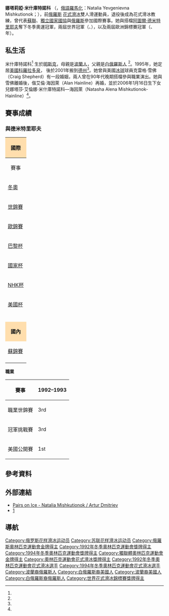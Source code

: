 {{noteTA
|1=zh-hk:花式溜冰; zh-tw:花式滑冰; zh-cn:花样滑冰; 
|2=zh-hk:溜冰; zh-hans:滑冰; zh-tw:滑冰;
|3=zh-hk:自由滑; zh-hans:自由滑; zh-tw:長曲項目;
|4=zh-hk:短節目; zh-hans:短节目; zh-tw:短曲項目;
|5=zh-hk:國際溜冰聯盟; zh-hans:国际滑冰联盟; zh-tw:國際滑冰總會;
}}

{{Infobox figure skater
|name= 娜塔莉婭·米什庫特諾科<br>Natalia Mishkutionok 
|image= 
|caption= 
|country= {{RUS}}
|formercountry={{URS}}
|fullname=娜塔莉婭·葉夫根妮亞·米什庫特諾科<br>Natalia Yevgenievna Mishkutionok
|altname= 
|birth_date= {{Birth date and age|1970|7|14}}
|birth_place=[[蘇聯|蘇聯]][[白俄羅斯蘇維埃社會主義共和國|白俄羅斯]][[明斯克|明斯克]]
|hometown= 
|residence= 
|height= {{height|m=1.59}}
|formerpartner= [[阿圖爾·德米特里耶夫|阿圖爾·德米特里耶夫]] 
|formercoach= {{tsl|en|Tamara Moskvina|塔瑪拉·莫斯科維娜}}
|formerchoreographer= Alexander Matveev<br>David Avdish<br>塔瑪拉·莫斯科維娜
|skating club=[[尤比利尼體育中心|尤比利尼體育中心]] 
|former skating club=  
|formertraininglocations =
|retired= 1994
|show-medals= yes
|medaltemplates= <!-- see [[Template:MedalRelatedTemplates|Template:MedalRelatedTemplates]] -->
{{MedalCountry|{{RUS}}}}
{{MedalSport | [[花式滑冰|花式滑冰]]}}
{{MedalCompetition|[[冬季奥林匹克运动会花样滑冰比赛|冬季奧運會]]}}
{{MedalSilver | [[1994年冬季奥林匹克运动会|1994 利勒哈默爾]] | {{tsl|en|Figure skating at the 1994 Winter Olympics|1994年冬季奥林匹克运动会花样滑冰比赛|雙人}}}}
{{MedalCompetition|[[欧洲花样滑冰锦标赛|歐州錦標賽]]}}
{{MedalBronze| {{tsl|en|1994 European Figure Skating Championships|1994年歐洲花式滑冰錦標賽|1994 哥本哈根}}|雙人}}
{{MedalCountry|{{EUN}}}}
{{MedalCompetition|[[冬季奥林匹克运动会花样滑冰比赛|冬季奧運會]]}}
{{MedalGold | [[1992年冬季奥林匹克运动会|1992 阿爾貝維爾]] | {{tsl|en|Figure skating at the 1992 Winter Olympics|1992年冬季奥林匹克运动会花样滑冰比赛|雙人}}}}
{{MedalCountry|{{URS}}}}
{{MedalCompetition|[[世界花样滑冰锦标赛|世界錦標賽]]}}
{{MedalGold| {{tsl|en|1992 World Figure Skating Championships|1992年世界花式滑冰錦標賽|1992 奧克蘭}}|雙人}}
{{MedalGold| {{tsl|en|1991 World Figure Skating Championships|1991年世界花式滑冰錦標賽|1991 慕尼黑}}|雙人}}
{{MedalBronze| {{tsl|en|1990 World Figure Skating Championships|1990年世界花式滑冰錦標賽|1990 哈利法克斯}}|雙人}}
{{MedalCompetition|[[欧洲花样滑冰锦标赛|歐州錦標賽]]}}
{{MedalGold| {{tsl|en|1992 European Figure Skating Championships|1992年歐洲花式滑冰錦標賽|1992 洛桑}}|雙人}}
{{MedalGold| {{tsl|en|1991 European Figure Skating Championships|1991年歐洲花式滑冰錦標賽|1991 索菲亞}}|雙人}}
{{MedalBronze| {{tsl|en|1990 European Figure Skating Championships|1990年歐洲花式滑冰錦標賽|1990 列寧格勒}}|雙人}}
{{MedalBronze| {{tsl|en|1989 European Figure Skating Championships|1989年歐洲花式滑冰錦標賽|1989 伯明罕}}|雙人}}
}}

'''娜塔莉婭·米什庫特諾科''' （{{lang-ru| Наталья Евгеньевна Мишкутёнок}}，[[俄語羅馬化|俄語羅馬化]]：Natalia Yevgenievna Mishkutionok；{{bd|1970年|7月14日|catIdx=M}}），前[[俄羅斯|俄羅斯]] [[花式滑冰|花式滑冰]]雙人滑運動員，退役後成為花式滑冰教練，曾代表[[蘇聯|蘇聯]]、[[獨立國家國協|獨立國家國協]]與[[俄羅斯|俄羅斯]]參加國際賽事。她與搭檔[[阿圖爾·德米特里耶夫|阿圖爾·德米特里耶夫]]奪下{{tsl|en|Figure skating at the 1992 Winter Olympics|1992年冬季奥林匹克运动会花样滑冰比赛|1992}}冬季奧運冠軍，兩屆世界冠軍（{{tsl|en|1991 European Figure Skating Championships|1991年歐洲花式滑冰錦標賽|1991年}}、{{tsl|en|1992 European Figure Skating Championships|1992年歐洲花式滑冰錦標賽|1992年}}），以及兩屆歐洲錦標賽冠軍（{{tsl|en|1991 European Figure Skating Championships|1991年歐洲花式滑冰錦標賽|1991}}、{{tsl|en|1992 European Figure Skating Championships|1992年歐洲花式滑冰錦標賽|1992}}年）。

==私生活==
米什庫特諾科<ref name=CIC-1415/> 生於[[明斯克|明斯克]]，母親是[[波蘭人|波蘭人]]，父親是[[白俄羅斯人|白俄羅斯人]] <ref name=CT920212/>。1995年，她定居[[美國|美國]][[科羅拉多泉|科羅拉多泉]]， 後於2001年搬到[[德克薩斯州|德州]]<ref name=in012108/>。她曾與美國[[冰球|冰球]]球員克雷格·雪佛（Craig Shepherd）有一段婚姻，兩人曾在90年代晚期搭檔參與職業演出。她與雪佛離婚後，偕艾倫·海因萊（Alan Hainline）再婚，並於2006年1月16日生下女兒娜塔莎·艾倫娜·米什庫特諾科—海因萊（Natasha Alena Mishkutionok-Hainline）<ref name=in012108/>。

==賽事成績==
===與德米特里耶夫===
{| class="wikitable" style="text-align:center"
|-
! style="background-color: #ffdead; " colspan=7 align=center | '''國際''' 
|-
! 賽事
! 1987–88
! 1988–89
! 1989–90
! 1990–91
! 1991–92
! 1993–94
|-
| align=left | [[冬季奥林匹克运动会花样滑冰比赛|冬奧]] || || || || || bgcolor=gold | 1st || bgcolor=silver | 2nd
|-
| align=left | [[世界花样滑冰锦标赛|世錦賽]] || || || bgcolor=cc9966 | 3rd || bgcolor=gold | 1st || bgcolor=gold | 1st || 
|-
| align=left | [[欧洲花样滑冰锦标赛|歐錦賽]]|| 4th || bgcolor=cc9966 | 3rd || bgcolor=cc9966 | 3rd || bgcolor=gold | 1st || bgcolor=gold | 1st || bgcolor=cc9966 | 3rd
|-
| align=left | [[国际滑冰联盟花样滑冰大奖赛法国站|巴黎杯]] || || || || || bgcolor=gold | 1st || bgcolor=gold | 1st
|-
| align=left | [[国际滑冰联盟花样滑冰大奖赛德国站|國家杯]] || || || || bgcolor=gold | 1st || || 
|-
| align=left | [[国际滑冰联盟花样滑冰大奖赛日本站|NHK杯]] || || || || bgcolor=cc9966 | 3rd || ||  
|-
| align=left | [[国际滑冰联盟花样滑冰大奖赛美国站|美國杯]] || || bgcolor=gold | 1st || bgcolor=gold | 1st || || || 
|-
| align=left | {{tsl|en|Figure skating at the Goodwill Games|友好運動會花式溜冰比賽|友誼運}} || || || bgcolor=silver | 2nd || || || bgcolor=gold | 1st
|-
| align=left | {{tsl|en|Prize of Moscow News|莫斯科新聞盃|新聞杯}} || 4th || bgcolor=gold | 1st || || || ||  
|-
| align=left | {{link-en|派魯騰杯|Piruetten}} || || || || || || bgcolor=gold | 1st
|-
| align=left | {{link-en|世大運|Figure skating at the Winter Universiade}} || || bgcolor=gold | 1st || || || || 
|-
! style="background-color: #ffdead; " colspan=7 align=center | '''國內''' 
|-
| align=left | [[俄羅斯花式滑冰錦標賽|蘇錦賽]] || || || || || || bgcolor=silver | 2nd
|-
| align=left | {{tsl|en|Soviet Figure Skating Championships|蘇聯花式滑冰錦標賽|蘇冠}} || bgcolor=silver | 2nd || bgcolor=silver | 2nd || bgcolor=silver | 2nd || bgcolor=silver | 2nd || ||
|}

'''職業'''
{| class="wikitable" style="text-align:center"
|-
! 賽事
! 1992–1993
|-
| align=left | 職業世錦賽 || bgcolor=cc9966 | 3rd  
|-
| align=left | 冠軍挑戰賽 || bgcolor=cc9966 | 3rd  
|-
| align=left | 美國公開賽 || bgcolor=gold | 1st  
|}

==參考資料==
{{Reflist|refs=

<ref name=CT920212>{{cite news | url = http://articles.chicagotribune.com/1992-02-12/sports/9201130995_1_soviet-pairs-national-champions-calla-urbanski-artur-dmitriev | title = Russians Still Figure As Pairs Champions | first = Phil | last = Hersh | work = Chicago Tribune | date = February 12, 1992 | accessdate = 2015-03-16 | archive-date = 2014-05-22 | archive-url = https://web.archive.org/web/20140522180051/http://articles.chicagotribune.com/1992-02-12/sports/9201130995_1_soviet-pairs-national-champions-calla-urbanski-artur-dmitriev | dead-url = no }}</ref>

<ref name=in012108>{{cite news | url = http://web.icenetwork.com/news/article.jsp?ymd=20080121&content_id=41116&vkey=ice_news | title = Past, present and parents at U.S. Champs | first = Lynn | last = Rutherford | first2 = Liz | last2 = Leamy | publisher = IceNetwork | date = January 21, 2008 | accessdate = June 23, 2011 | archive-date = 2016-09-17 | archive-url = https://web.archive.org/web/20160917065612/http://web.icenetwork.com/news/article.jsp?ymd=20080121&content_id=41116&vkey=ice_news | dead-url = no }}</ref>

<ref name=CIC-1415>{{cite web |url= http://www.usfigureskating.org/content/CoachCompliance2014.pdf |format= PDF |title= 2014 - 2015 Coach/Instructor Compliance |publisher= [[U.S._Figure_Skating|U.S. Figure Skating]] |date= December 5, 2014 |page= 199 |archiveurl= https://web.archive.org/web/20141207051947/http://www.usfigureskating.org/content/CoachCompliance2014.pdf |archivedate= 2014-12-07 |deadurl= no |access-date= 2015-03-16 }}</ref>

}}

==外部連結==
{{commons category|Artur Dmitriev}}
*[https://web.archive.org/web/20071007202202/http://www.pairsonice.net/profileview.php?pid=44 Pairs on Ice - Natalia Mishkutionok / Artur Dmitriev]
*[https://web.archive.org/web/20000914200148/http://eda.simplenet.com/mishkutyenok/]
==導航==
{{冬季奥林匹克运动会花样滑冰比赛双人滑冠军}}
{{世界花样滑冰锦标赛双人滑冠军}}
{{DEFAULTSORT:Mishkutionok, Natalia}} 
[[Category:俄罗斯花样滑冰运动员|Category:俄罗斯花样滑冰运动员]]
[[Category:苏联花样滑冰运动员|Category:苏联花样滑冰运动员]]
[[Category:俄羅斯奧林匹克運動會金牌得主|Category:俄羅斯奧林匹克運動會金牌得主]]
[[Category:1992年冬季奧林匹克運動會獎牌得主|Category:1992年冬季奧林匹克運動會獎牌得主]]
[[Category:1994年冬季奧林匹克運動會獎牌得主|Category:1994年冬季奧林匹克運動會獎牌得主]]
[[Category:獨聯體奧林匹克運動會金牌得主|Category:獨聯體奧林匹克運動會金牌得主]]
[[Category:奧林匹克運動會花式滑冰獎牌得主|Category:奧林匹克運動會花式滑冰獎牌得主]]
[[Category:1992年冬季奧林匹克運動會花式滑冰選手|Category:1992年冬季奧林匹克運動會花式滑冰選手]]
[[Category:1994年冬季奧林匹克運動會花式滑冰選手|Category:1994年冬季奧林匹克運動會花式滑冰選手]]
[[Category:波蘭裔俄羅斯人|Category:波蘭裔俄羅斯人]]
[[Category:白俄羅斯裔美國人|Category:白俄羅斯裔美國人]]
[[Category:波蘭裔美國人|Category:波蘭裔美國人]]
[[Category:白俄羅斯裔俄羅斯人|Category:白俄羅斯裔俄羅斯人]]
[[Category:世界花式滑冰錦標賽獎牌得主|Category:世界花式滑冰錦標賽獎牌得主]]